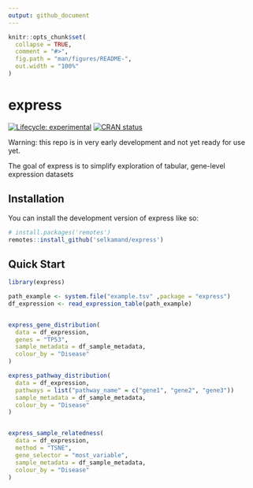 ```yaml
---
output: github_document
---
```


<!-- README.md is generated from README.Rmd. Please edit that file -->

```r
knitr::opts_chunk$set(
  collapse = TRUE,
  comment = "#>",
  fig.path = "man/figures/README-",
  out.width = "100%"
)
```

# express

<!-- badges: start -->
[![Lifecycle: experimental](https://img.shields.io/badge/lifecycle-experimental-orange.svg)](https://lifecycle.r-lib.org/articles/stages.html#experimental)
[![CRAN status](https://www.r-pkg.org/badges/version/express)](https://CRAN.R-project.org/package=express)
<!-- badges: end -->

Warning: this repo is in very early development and not yet ready for use yet.

The goal of express is to simplify exploration of tabular, gene-level expression datasets 


## Installation

You can install the development version of express like so:

``` r
# install.packages('remotes')
remotes::install_github('selkamand/express')
```

## Quick Start

```r
library(express)

path_example <- system.file("example.tsv" ,package = "express")
df_expression <- read_expression_table(path_example)


express_gene_distribution(
  data = df_expression, 
  genes = "TP53", 
  sample_metadata = df_sample_metadata, 
  colour_by = "Disease"
)

express_pathway_distribution(
  data = df_expression, 
  pathways = list("pathway_name" = c("gene1", "gene2", "gene3"))
  sample_metadata = df_sample_metadata, 
  colour_by = "Disease"
)


express_sample_relatedness(
  data = df_expression, 
  method = "TSNE",
  gene_selector = "most_variable",
  sample_metadata = df_sample_metadata, 
  colour_by = "Disease"
)
```
